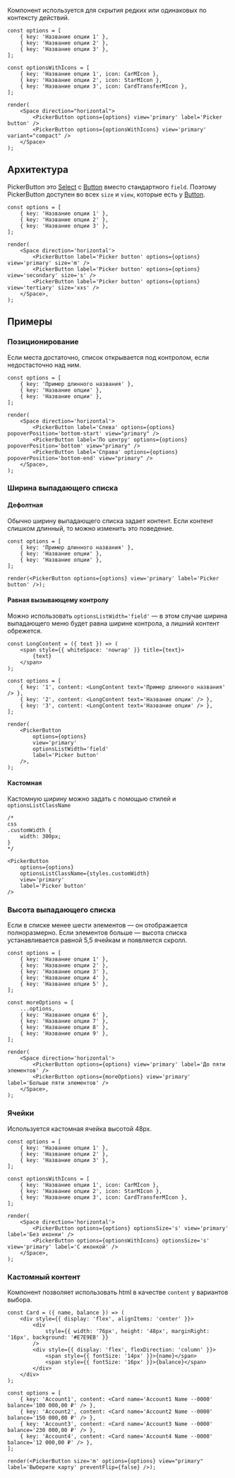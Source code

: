 Компонент используется для скрытия редких или одинаковых по контексту действий.

```tsx live
const options = [
    { key: 'Название опции 1' },
    { key: 'Название опции 2' },
    { key: 'Название опции 3' },
];

const optionsWithIcons = [
    { key: 'Название опции 1', icon: CarMIcon },
    { key: 'Название опции 2', icon: StarMIcon },
    { key: 'Название опции 3', icon: CardTransferMIcon },
];

render(
    <Space direction="horizontal">
        <PickerButton options={options} view='primary' label='Picker button' />
        <PickerButton options={optionsWithIcons} view='primary' variant="compact" />
    </Space>
);
```

## Архитектура

PickerButton это <a href="/docs/компоненты-select--select">Select</a> с <a href="/docs/компоненты-button--button">Button</a> вместо стандартного `field`.
Поэтому PickerButton доступен во всех `size` и `view`, которые есть у <a href="/docs/компоненты-button--button">Button</a>.

```tsx live
const options = [
    { key: 'Название опции 1' },
    { key: 'Название опции 2' },
    { key: 'Название опции 3' },
];

render(
    <Space direction='horizontal'>
        <PickerButton label='Picker button' options={options} view='primary' size='m' />
        <PickerButton label='Picker button' options={options} view='secondary' size='s' />
        <PickerButton label='Picker button' options={options} view='tertiary' size='xxs' />
    </Space>,
);
```

## Примеры

### Позиционирование

Если места достаточно, список открывается под контролом, если недостасточно над ним.

```tsx live
const options = [
    { key: 'Пример длинного названия' },
    { key: 'Название опции' },
    { key: 'Название опции' },
];

render(
    <Space direction='horizontal'>
        <PickerButton label='Слева' options={options} popoverPosition='bottom-start' view="primary" />
        <PickerButton label='По центру' options={options} popoverPosition='bottom' view="primary" />
        <PickerButton label='Справа' options={options} popoverPosition='bottom-end' view="primary" />
    </Space>,
);
```

### Ширина выпадающего списка

#### Дефолтная

Обычно ширину выпадающего списка задает контент.
Если контент слишком длинный, то можно изменить это поведение.

```tsx live
const options = [
    { key: 'Пример длинного названия' },
    { key: 'Название опции' },
    { key: 'Название опции' },
];

render(<PickerButton options={options} view='primary' label='Picker button' />);
```

#### Равная вызывающему контролу

Можно использовать `optionsListWidth='field'`
— в этом случае ширина выпадающего меню будет равна ширине контрола, а лишний контент обрежется.

```tsx live
const LongContent = ({ text }) => (
    <span style={{ whiteSpace: 'nowrap' }} title={text}>
        {text}
    </span>
);

const options = [
    { key: '1', content: <LongContent text='Пример длинного названия' /> },
    { key: '2', content: <LongContent text='Название опции' /> },
    { key: '3', content: <LongContent text='Название опции' /> },
];

render(
    <PickerButton
        options={options}
        view='primary'
        optionsListWidth='field'
        label='Picker button'
    />,
);
```

#### Кастомная

Кастомную ширину можно задать с помощью стилей и `optionsListClassName`

```tsx
/*
css
.customWidth {
    width: 300px;
}
*/

<PickerButton
    options={options}
    optionsListClassName={styles.customWidth}
    view='primary'
    label='Picker button'
/>
```

### Высота выпадающего списка

Если в списке менее шести элементов — он отображается полноразмерно.
Если элементов больше — высота списка устанавливается равной 5,5 ячейкам и появляется скролл.

```tsx live
const options = [
    { key: 'Название опции 1' },
    { key: 'Название опции 2' },
    { key: 'Название опции 3' },
    { key: 'Название опции 4' },
    { key: 'Название опции 5' },
];

const moreOptions = [
    ...options,
    { key: 'Название опции 6' },
    { key: 'Название опции 7' },
    { key: 'Название опции 8' },
    { key: 'Название опции 9' },
];

render(
    <Space direction='horizontal'>
        <PickerButton options={options} view='primary' label='До пяти элементов' />
        <PickerButton options={moreOptions} view='primary' label='Больше пяти элементов' />
    </Space>,
);
```

### Ячейки

Используется кастомная ячейка высотой 48рх.

```tsx live
const options = [
    { key: 'Название опции 1' },
    { key: 'Название опции 2' },
    { key: 'Название опции 3' },
];

const optionsWithIcons = [
    { key: 'Название опции 1', icon: CarMIcon },
    { key: 'Название опции 2', icon: StarMIcon },
    { key: 'Название опции 3', icon: CardTransferMIcon },
];

render(
    <Space direction='horizontal'>
        <PickerButton options={options} optionsSize='s' view='primary' label='Без иконки' />
        <PickerButton options={optionsWithIcons} optionsSize='s' view='primary' label='С иконкой' />
    </Space>,
);
```

### Кастомный контент

Компонент позволяет использовать html в качестве `content` у вариантов выбора.

```tsx live
const Card = ({ name, balance }) => (
    <div style={{ display: 'flex', alignItems: 'center' }}>
        <div
            style={{ width: '76px', height: '48px', marginRight: '16px', background: '#E7E9EB' }}
        />
        <div style={{ display: 'flex', flexDirection: 'column' }}>
            <span style={{ fontSize: '14px' }}>{name}</span>
            <span style={{ fontSize: '16px' }}>{balance}</span>
        </div>
    </div>
);

const options = [
    { key: 'Account1', content: <Card name='Account1 Name ··0000' balance='100 000,00 ₽' /> },
    { key: 'Account2', content: <Card name='Account2 Name ··0000' balance='150 000,00 ₽' /> },
    { key: 'Account3', content: <Card name='Account3 Name ··0000' balance='230 000,00 ₽' /> },
    { key: 'Account4', content: <Card name='Account4 Name ··0000' balance='12 000,00 ₽' /> },
];

render(<PickerButton size='m' options={options} view="primary" label='Выберите карту' preventFlip={false} />);
```